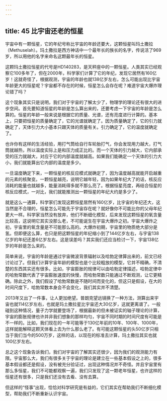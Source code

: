 ```yaml
---
---
---
```

title: 45 比宇宙还老的恒星
---




宇宙中有一颗恒星，它的年纪号称比宇宙的年龄还要大，这颗恒星叫玛土撒拉（Methuselah）。玛土撒拉是西方神话中一个最年长的族长的名字，传说活了969岁，所以用他的名字来命名这颗最年长的恒星。

这颗玛土撒拉恒星的代号是HD140283，是天秤座中的一颗恒星。人类其实已经观察它100多年了，但在2000年，科学家们计算了它的年纪，发现它居然有160亿岁！这就奇怪了，根据观测，宇宙的年龄也就138亿岁左右，怎么可能出现比宇宙年龄更大的恒星呢？宇宙都不存在的时候，恒星怎么会存在呢？难道宇宙大爆炸理论错了吗？

这个现象其实只是说明，我们对于宇宙的了解太少了，物理学的理论还有很大的进步空间。首先要知道恒星的年龄是怎么算出来的，还要考虑一下宇宙的年龄是怎么算的。恒星的年龄一般来说是根据它的质量、光谱，还有亮度进行计算的。基本上，只要把恒星的质量确定了，它的光谱就确定了。因为质量确定了，它的引力就确定了，天体引力大小基本只跟天体的质量有关。引力确定了，它的温度就确定了。

也许你有这样的生活经验，用打气筒给自行车轮胎打气，你会发现用力越大，打气筒就越热，所以温度实际上是和压力成正比的。而一个天体的引力越大，它内部承受的压力就越大，对应于它的内部温度就越高。如果我们能确定一个天体的引力大小，我们就能算出它内部的温度是多少。

一旦温度确定下来，一颗恒星的核反应模式就确定了，因为温度越高就能开启越重的元素的核聚变。一颗恒星越亮，说明它越年轻，因为如果年纪大了的话，核反应消耗的能量也就越多，能量消耗得多就不那么亮了。根据恒星亮度，再结合恒星的核反应模式，一对比，我们就能推测出一颗恒星的年纪大约是多少了。

就是这么一通算，科学家们发现这颗恒星居然有160亿岁，比宇宙的年纪还大，这当然是不合理的，恒星怎么可能先于宇宙存在呢？就好像你不可能比你的父母年纪更大一样。科学家当然没有放弃，他们不断细化模型，后来发现这颗恒星的氧含量比较高，这说明它其实没那么老，不可能诞生在宇宙大爆炸之初。宇宙大爆炸之初，宇宙里的氧含量是不可能那么高的。大爆炸初期，宇宙里的物质绝大部分是氢。但即便这么算，也只是把这颗恒星的年纪缩小到了144亿岁左右，与宇宙138亿岁的年纪还差6亿岁左右。这是误差吗？其实我们还应当检讨一下，宇宙138亿岁的年龄是怎么来的。

简单来说，宇宙的年龄是通过宇宙微波背景辐射以及哈勃定律算出来的，前文已经讨论过了。但我们计算宇宙年龄的模型也是个比较粗放的模型，它并不精确，不清楚的东西其实还有很多。比如，宇宙膨胀的规律可以由哈勃定律描述，哈勃定律中的哈勃常数代表了宇宙膨胀速度的快慢，而哈勃常数只能通过不断观测，让它更精确。除此之外，我们假设了哈勃常数是不随时间而变化的，但这只是假设，在大的时间尺度下，哈勃常数本身会不会变化，我们其实并不清楚。

2013年又出了一件事，让人更加绝望。普朗克望远镜换了一种方法，测算出来宇宙也就114亿岁左右，也就是玛土撒拉星比宇宙还大30亿岁，这就更离谱了。一般碰到这种情况，量子力学就要登场了，根据最新的但未被证实的轴子理论的计算，宇宙的膨胀规律也许并非我们想象的那样均匀，宇宙不同时期的时间尺度有可能是不一样的。比如，我们现在的一年可能等于130亿年前的10年、100年、1000年，这样就能解释这颗天体看上去为什么那么老了。有可能这颗恒星的头50亿岁只相当于我们当今的500万岁，这样的话，以现在的标准去计算，玛土撒拉其实也就100亿岁左右。

总之这个现象告诉我们，我们对宇宙的了解其实还很少，因为我们的观测能力有限。宇宙那么大，我们有很多关于宇宙的理论是建立在一些基本假设之上的，很多基本假设都还是假设，没有被充分验证过，出现这种情况并不奇怪。并且宇宙里有那么多恒星，我们不可能都观察一遍，我们只发现了这一颗老年恒星，也许这样的恒星还有很多，只是我们还没有去看、没有去算。

但这样的“怪事”出现，恰恰对科学研究是有益的，它们其实在帮助我们不断细化模型，帮助我们不断重新认识宇宙。
